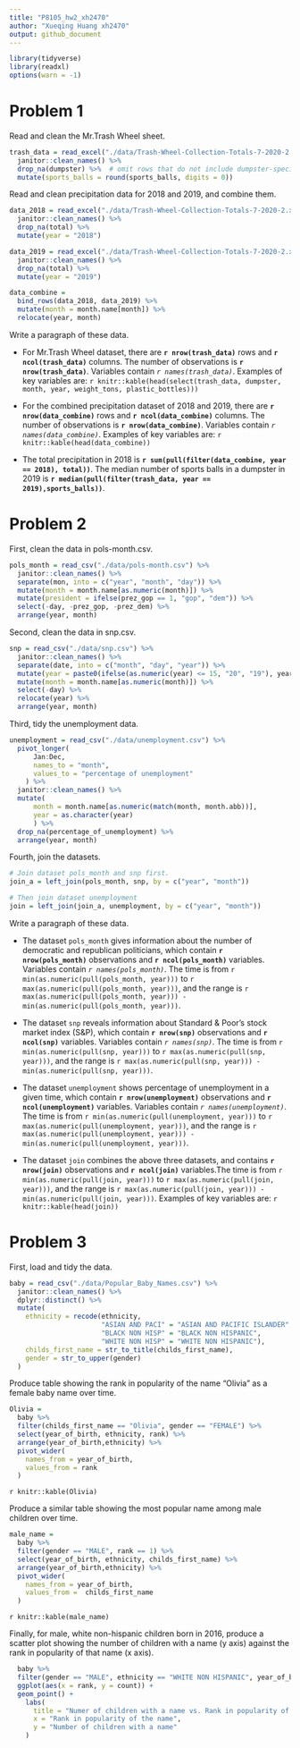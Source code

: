 ```yaml
---
title: "P8105_hw2_xh2470"
author: "Xueqing Huang xh2470"
output: github_document
---
```


```r
library(tidyverse)
library(readxl)
options(warn = -1)
```

# Problem 1

Read and clean the Mr.Trash Wheel sheet.

```r
trash_data = read_excel("./data/Trash-Wheel-Collection-Totals-7-2020-2.xlsx", sheet = "Mr. Trash Wheel", range = "A2:N535") %>% 
  janitor::clean_names() %>% 
  drop_na(dumpster) %>%  # omit rows that do not include dumpster-specific data
  mutate(sports_balls = round(sports_balls, digits = 0))
```

Read and clean precipitation data for 2018 and 2019, and combine them.

```r
data_2018 = read_excel("./data/Trash-Wheel-Collection-Totals-7-2020-2.xlsx", sheet = "2018 Precipitation", range = "A2:B14") %>% 
  janitor::clean_names() %>%
  drop_na(total) %>% 
  mutate(year = "2018")

data_2019 = read_excel("./data/Trash-Wheel-Collection-Totals-7-2020-2.xlsx", sheet = "2019 Precipitation", range = "A2:B14") %>% 
  janitor::clean_names() %>%
  drop_na(total) %>% 
  mutate(year = "2019")

data_combine = 
  bind_rows(data_2018, data_2019) %>% 
  mutate(month = month.name[month]) %>% 
  relocate(year, month)
```

Write a paragraph of these data.

* For Mr.Trash Wheel dataset, there are **`r nrow(trash_data)`** rows and **`r ncol(trash_data)`** columns. The number of observations is **`r nrow(trash_data)`**. Variables contain _`r names(trash_data)`_.  Examples of key variables are:
`r knitr::kable(head(select(trash_data, dumpster, month, year, weight_tons, plastic_bottles)))`

* For the combined precipitation dataset of 2018 and 2019, there are **`r nrow(data_combine)`** rows and **`r ncol(data_combine)`** columns. The number of observations is **`r nrow(data_combine)`**. Variables contain _`r names(data_combine)`_. Examples of key variables are:
`r knitr::kable(head(data_combine))`

* The total precipitation in 2018 is **`r sum(pull(filter(data_combine, year == 2018), total))`**. The median number of sports balls in a dumpster in 2019 is **`r median(pull(filter(trash_data, year == 2019),sports_balls))`**.


# Problem 2

First, clean the data in pols-month.csv. 

```r
pols_month = read_csv("./data/pols-month.csv") %>% 
  janitor::clean_names() %>% 
  separate(mon, into = c("year", "month", "day")) %>% 
  mutate(month = month.name[as.numeric(month)]) %>% 
  mutate(president = ifelse(prez_gop == 1, "gop", "dem")) %>% 
  select(-day, -prez_gop, -prez_dem) %>% 
  arrange(year, month)
``` 

Second, clean the data in snp.csv.

```r
snp = read_csv("./data/snp.csv") %>% 
  janitor::clean_names() %>% 
  separate(date, into = c("month", "day", "year")) %>% 
  mutate(year = paste0(ifelse(as.numeric(year) <= 15, "20", "19"), year)) %>% 
  mutate(month = month.name[as.numeric(month)]) %>%   
  select(-day) %>% 
  relocate(year) %>% 
  arrange(year, month)
```

Third, tidy the unemployment data.

```r
unemployment = read_csv("./data/unemployment.csv") %>% 
  pivot_longer(
      Jan:Dec, 
      names_to = "month",
      values_to = "percentage of unemployment"
    ) %>% 
  janitor::clean_names() %>% 
  mutate(
      month = month.name[as.numeric(match(month, month.abb))],
      year = as.character(year)
      ) %>% 
  drop_na(percentage_of_unemployment) %>% 
  arrange(year, month)
```

Fourth, join the datasets.

```r
# Join dataset pols_month and snp first.
join_a = left_join(pols_month, snp, by = c("year", "month")) 

# Then join dataset unemployment
join = left_join(join_a, unemployment, by = c("year", "month"))
```

Write a paragraph of these data.

* The dataset `pols_month` gives information about the number of democratic and republican politicians, which contain **`r nrow(pols_month)`** observations and **`r ncol(pols_month)`** variables. Variables contain _`r names(pols_month)`_. The time is from `r min(as.numeric(pull(pols_month, year)))` to `r max(as.numeric(pull(pols_month, year)))`, and the range is `r max(as.numeric(pull(pols_month, year))) - min(as.numeric(pull(pols_month, year)))`.

* The dataset `snp` reveals information about Standard & Poor’s stock market index (S&P), which contain **`r nrow(snp)`** observations and **`r ncol(snp)`** variables. Variables contain _`r names(snp)`_. The time is from `r min(as.numeric(pull(snp, year)))` to `r max(as.numeric(pull(snp, year)))`, and the range is `r max(as.numeric(pull(snp, year))) - min(as.numeric(pull(snp, year)))`.

* The dataset `unemployment` shows percentage of unemployment in a given time, which contain **`r nrow(unemployment)`** observations and **`r ncol(unemployment)`** variables. Variables contain _`r names(unemployment)`_. The time is from `r min(as.numeric(pull(unemployment, year)))` to `r max(as.numeric(pull(unemployment, year)))`, and the range is `r max(as.numeric(pull(unemployment, year))) - min(as.numeric(pull(unemployment, year)))`.


* The dataset `join` combines the above three datasets, and contains **`r nrow(join)`** observations and **`r ncol(join)`** variables.The time is from `r min(as.numeric(pull(join, year)))` to `r max(as.numeric(pull(join, year)))`, and the range is `r max(as.numeric(pull(join, year))) - min(as.numeric(pull(join, year)))`.
Examples of key variables are:
`r knitr::kable(head(join))`

# Problem 3

First, load and tidy the data. 

```r
baby = read_csv("./data/Popular_Baby_Names.csv") %>%
  janitor::clean_names() %>% 
  dplyr::distinct() %>% 
  mutate(
    ethnicity = recode(ethnicity,
                       "ASIAN AND PACI" = "ASIAN AND PACIFIC ISLANDER",
                       "BLACK NON HISP" = "BLACK NON HISPANIC", 
                       "WHITE NON HISP" = "WHITE NON HISPANIC"),
    childs_first_name = str_to_title(childs_first_name),
    gender = str_to_upper(gender)
  ) 
```

Produce table showing the rank in popularity of the name “Olivia” as a female baby name over time.

```r
Olivia = 
  baby %>% 
  filter(childs_first_name == "Olivia", gender == "FEMALE") %>%
  select(year_of_birth, ethnicity, rank) %>% 
  arrange(year_of_birth,ethnicity) %>% 
  pivot_wider(
    names_from = year_of_birth,
    values_from = rank
  )
```

`r knitr::kable(Olivia)`


Produce a similar table showing the most popular name among male children over time.

```r
male_name = 
  baby %>% 
  filter(gender == "MALE", rank == 1) %>%
  select(year_of_birth, ethnicity, childs_first_name) %>% 
  arrange(year_of_birth,ethnicity) %>% 
  pivot_wider(
    names_from = year_of_birth,
    values_from =  childs_first_name
  )
```

`r knitr::kable(male_name)`


Finally, for male, white non-hispanic children born in 2016, produce a scatter plot showing the number of children with a name (y axis) against the rank in popularity of that name (x axis).

```r
  baby %>% 
  filter(gender == "MALE", ethnicity == "WHITE NON HISPANIC", year_of_birth == 2016) %>%  
  ggplot(aes(x = rank, y = count)) + 
  geom_point() +
    labs(
      title = "Numer of children with a name vs. Rank in popularity of the name",
      x = "Rank in popularity of the name",
      y = "Number of children with a name"
    )
```


